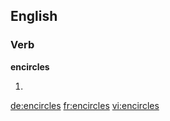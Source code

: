 ==English==

===Verb===
'''encircles'''

# {{third-person singular of|[[encircle]]}}

[[de:encircles]]
[[fr:encircles]]
[[vi:encircles]]